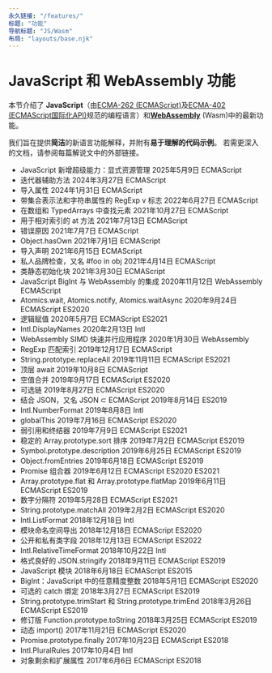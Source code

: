 ```yaml
---
永久链接: "/features/"
标题: "功能"
导航标题: "JS/Wasm"
布局: "layouts/base.njk"
---
```

<h1>JavaScript 和 WebAssembly 功能</h1>

<p>本节介绍了 <strong>JavaScript</strong>（由<a href="https://tc39.es/ecma262/">ECMA-262 (ECMAScript)</a>及<a href="https://tc39.es/ecma402/">ECMA-402 (ECMAScript国际化API)</a>规范的编程语言）和<a href="https://webassembly.github.io/spec/core/"><strong>WebAssembly</strong></a> (Wasm)中的最新功能。</p>

<!--truncate-->
<p>我们旨在提供<strong>简洁</strong>的新语言功能解释，并附有<strong>易于理解的代码示例</strong>。
若需更深入的文档，请参阅每篇解说文中的外部链接。</p>

- JavaScript 新增超级能力：显式资源管理 2025年5月9日 ECMAScript
- 迭代器辅助方法 2024年3月27日 ECMAScript
- 导入属性 2024年1月31日 ECMAScript
- 带集合表示法和字符串属性的 RegExp v 标志 2022年6月27日 ECMAScript
- 在数组和 TypedArrays 中查找元素 2021年10月27日 ECMAScript
- 用于相对索引的 at 方法 2021年7月13日 ECMAScript
- 错误原因 2021年7月7日 ECMAScript
- Object.hasOwn 2021年7月1日 ECMAScript
- 导入声明 2021年6月15日 ECMAScript
- 私人品牌检查，又名 #foo in obj 2021年4月14日 ECMAScript
- 类静态初始化块 2021年3月30日 ECMAScript
- JavaScript BigInt 与 WebAssembly 的集成 2020年11月12日 WebAssembly ECMAScript
- Atomics.wait, Atomics.notify, Atomics.waitAsync 2020年9月24日 ECMAScript ES2020
- 逻辑赋值 2020年5月7日 ECMAScript ES2021
- Intl.DisplayNames 2020年2月13日 Intl
- WebAssembly SIMD 快速并行应用程序 2020年1月30日 WebAssembly
- RegExp 匹配索引 2019年12月17日 ECMAScript
- String.prototype.replaceAll 2019年11月11日 ECMAScript ES2021
- 顶层 await 2019年10月8日 ECMAScript
- 空值合并 2019年9月17日 ECMAScript ES2020
- 可选链 2019年8月27日 ECMAScript ES2020
- 结合 JSON，又名 JSON ⊂ ECMAScript 2019年8月14日 ES2019
- Intl.NumberFormat 2019年8月8日 Intl
- globalThis 2019年7月16日 ECMAScript ES2020
- 弱引用和终结器 2019年7月9日 ECMAScript ES2021
- 稳定的 Array.prototype.sort 排序 2019年7月2日 ECMAScript ES2019
- Symbol.prototype.description 2019年6月25日 ECMAScript ES2019
- Object.fromEntries 2019年6月18日 ECMAScript ES2019
- Promise 组合器 2019年6月12日 ECMAScript ES2020 ES2021
- Array.prototype.flat 和 Array.prototype.flatMap 2019年6月11日 ECMAScript ES2019
- 数字分隔符 2019年5月28日 ECMAScript ES2021
- String.prototype.matchAll 2019年2月2日 ECMAScript ES2020
- Intl.ListFormat 2018年12月18日 Intl
- 模块命名空间导出 2018年12月18日 ECMAScript ES2020
- 公开和私有类字段 2018年12月13日 ECMAScript ES2022
- Intl.RelativeTimeFormat 2018年10月22日 Intl
- 格式良好的 JSON.stringify 2018年9月11日 ECMAScript ES2019
- JavaScript 模块 2018年6月18日 ECMAScript ES2015
- BigInt：JavaScript 中的任意精度整数 2018年5月1日 ECMAScript ES2020
- 可选的 catch 绑定 2018年3月27日 ECMAScript ES2019
- String.prototype.trimStart 和 String.prototype.trimEnd 2018年3月26日 ECMAScript ES2019
- 修订版 Function.prototype.toString 2018年3月25日 ECMAScript ES2019
- 动态 import() 2017年11月21日 ECMAScript ES2020
- Promise.prototype.finally 2017年10月23日 ECMAScript ES2018
- Intl.PluralRules 2017年10月4日 Intl
- 对象剩余和扩展属性 2017年6月6日 ECMAScript ES2018

